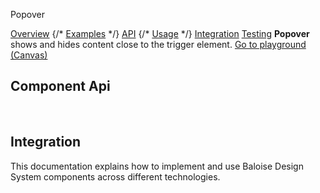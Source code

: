 
<bal-doc-banner id="story--components-popover--basic">Popover</bal-doc-banner>

<bal-doc-tabs>
  <a href="#story--components-popover--basic">Overview</a>
  {/* <a href="#examples">Examples</a> */}
  <a href="#component-api">API</a>
  {/* <a href="#usage">Usage</a> */}
  <a href="#integration">Integration</a>
  <a href="#testing">Testing</a>
</bal-doc-tabs>

<bal-doc-lead>
  <b>Popover</b> shows and hides content close to the trigger element.
</bal-doc-lead>

<Canvas withSource="open" className="has-visible-overflow">
  <Story id="components-popover--basic" />
</Canvas>

<bal-doc-app>
  <bal-button-group class="mb-6" position="center">
    <a class="button is-primary" href="?path=/story/components-popover--basic">
      Go to playground (Canvas)
    </a>
  </bal-button-group>
</bal-doc-app>

## Component Api

<Description markdown={readme} />
<Description markdown={menu} />

<br />

## Integration

This documentation explains how to implement and use Baloise Design System components across different technologies.

<bal-doc-link-list>
  <a href="?path=/docs/getting-started-html5-overview--page">
    <bal-doc-link-list-item template="html5"></bal-doc-link-list-item>
  </a>
  <a href="?path=/docs/getting-started-vue-overview--page">
    <bal-doc-link-list-item template="vue"></bal-doc-link-list-item>
  </a>
  <a href="?path=/docs/getting-started-angular-overview--page">
    <bal-doc-link-list-item template="angular"></bal-doc-link-list-item>
  </a>
  <a href="?path=/docs/getting-started-react-overview--page">
    <bal-doc-link-list-item template="react"></bal-doc-link-list-item>
  </a>
</bal-doc-link-list>


<Description markdown={testing} />

<bal-doc-github link="/components/bal-popover/stories/bal-popover.docs.mdx"></bal-doc-github>
